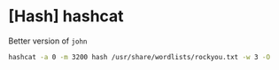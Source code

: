 # [Hash] hashcat
Better version of `john`

```bash
hashcat -a 0 -m 3200 hash /usr/share/wordlists/rockyou.txt -w 3 -O
```